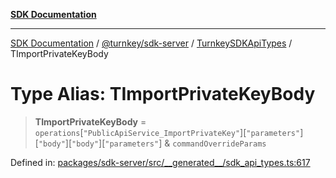 [**SDK Documentation**](../../../../../README.mdx)

***

[SDK Documentation](../../../../../packages.mdx) / [@turnkey/sdk-server](../../../README.mdx) / [TurnkeySDKApiTypes](../README.mdx) / TImportPrivateKeyBody

# Type Alias: TImportPrivateKeyBody

> **TImportPrivateKeyBody** = `operations`\[`"PublicApiService_ImportPrivateKey"`\]\[`"parameters"`\]\[`"body"`\]\[`"body"`\]\[`"parameters"`\] & `commandOverrideParams`

Defined in: [packages/sdk-server/src/\_\_generated\_\_/sdk\_api\_types.ts:617](https://github.com/tkhq/sdk/blob/e1b1a69bdd608320aaf03cc2dbbf68dc0c52b28d/packages/sdk-server/src/__generated__/sdk_api_types.ts#L617)
